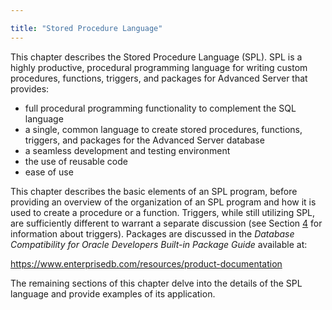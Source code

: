 ---

title: "Stored Procedure Language"
---

<div id="introduction" class="registered_link"></div>

This chapter describes the Stored Procedure Language (SPL). SPL is a highly productive, procedural programming language for writing custom procedures, functions, triggers, and packages for Advanced Server that provides:

- full procedural programming functionality to complement the SQL language
- a single, common language to create stored procedures, functions, triggers, and packages for the Advanced Server database
- a seamless development and testing environment
- the use of reusable code
- ease of use

This chapter describes the basic elements of an SPL program, before providing an overview of the organization of an SPL program and how it is used to create a procedure or a function. Triggers, while still utilizing SPL, are sufficiently different to warrant a separate discussion (see Section [4](https://www.enterprisedb.com/edb-docs/d/edb-postgres-advanced-server/user-guides/database-compatibility-for-oracle-developers-guide/11/Database_Compatibility_for_Oracle_Developers_Guide.1.083.html#) for information about triggers). Packages are discussed in the *Database Compatibility for Oracle Developers Built-in Package Guide* available at:

https://www.enterprisedb.com/resources/product-documentation

The remaining sections of this chapter delve into the details of the SPL language and provide examples of its application.